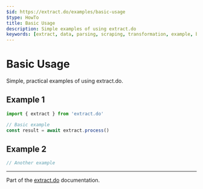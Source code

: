 ```yaml
---
$id: https://extract.do/examples/basic-usage
$type: HowTo
title: Basic Usage
description: Simple examples of using extract.do
keywords: [extract, data, parsing, scraping, transformation, example, basic]
---
```


# Basic Usage

Simple, practical examples of using extract.do.

## Example 1

```typescript
import { extract } from 'extract.do'

// Basic example
const result = await extract.process()
```

## Example 2

```typescript
// Another example
```

---

Part of the [extract.do](https://extract.do) documentation.
